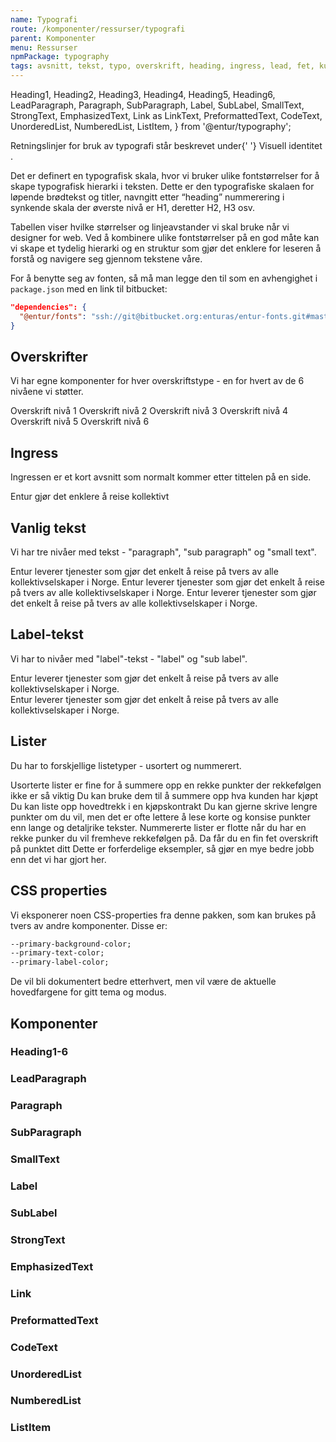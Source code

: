 ```yaml
---
name: Typografi
route: /komponenter/ressurser/typografi
parent: Komponenter
menu: Ressurser
npmPackage: typography
tags: avsnitt, tekst, typo, overskrift, heading, ingress, lead, fet, kursiv
---
```


  Heading1,
  Heading2,
  Heading3,
  Heading4,
  Heading5,
  Heading6,
  LeadParagraph,
  Paragraph,
  SubParagraph,
  Label,
  SubLabel,
  SmallText,
  StrongText,
  EmphasizedText,
  Link as LinkText,
  PreformattedText,
  CodeText,
  UnorderedList,
  NumberedList,
  ListItem,
} from '@entur/typography';

<PageHeader>
  Retningslinjer for bruk av typografi står beskrevet under{' '}
  <LinkText as={Link} to="/visuell-identitet">
    Visuell identitet
  </LinkText>
  .
</PageHeader>

Det er definert en typografisk skala, hvor vi bruker ulike fontstørrelser for å skape typografisk hierarki i teksten. Dette er den typografiske skalaen for løpende brødtekst og titler, navngitt etter “heading” nummerering i synkende skala der øverste nivå er H1, deretter H2, H3 osv.

Tabellen viser hvilke størrelser og linjeavstander vi skal bruke når vi designer for web. Ved å kombinere ulike fontstørrelser på en god måte kan vi skape et tydelig hierarki og en struktur som gjør det enklere for leseren å forstå og navigere seg gjennom tekstene våre.

For å benytte seg av fonten, så må man legge den til som en avhengighet i `package.json` med en link til bitbucket:

```json
"dependencies": {
  "@entur/fonts": "ssh://git@bitbucket.org:enturas/entur-fonts.git#master"
}
```

<Props of={Heading1} title="Props, alle typografikomponenter" />

## Overskrifter

Vi har egne komponenter for hver overskriftstype - en for hvert av de 6 nivåene vi støtter.

<Playground>
  <Heading1>Overskrift nivå 1</Heading1>
  <Heading2>Overskrift nivå 2</Heading2>
  <Heading3>Overskrift nivå 3</Heading3>
  <Heading4>Overskrift nivå 4</Heading4>
  <Heading5>Overskrift nivå 5</Heading5>
  <Heading6>Overskrift nivå 6</Heading6>
</Playground>

## Ingress

Ingressen er et kort avsnitt som normalt kommer etter tittelen på en side.

<Playground>
  <LeadParagraph>Entur gjør det enklere å reise kollektivt</LeadParagraph>
</Playground>

## Vanlig tekst

Vi har tre nivåer med tekst - "paragraph", "sub paragraph" og "small text".

<Playground>
  <Paragraph>
    Entur leverer tjenester som gjør det enkelt å reise på tvers av alle
    kollektivselskaper i Norge.
  </Paragraph>
  <SubParagraph>
    Entur leverer tjenester som gjør det enkelt å reise på tvers av alle
    kollektivselskaper i Norge.
  </SubParagraph>
  <SmallText>
    Entur leverer tjenester som gjør det enkelt å reise på tvers av alle
    kollektivselskaper i Norge.
  </SmallText>
</Playground>

## Label-tekst

Vi har to nivåer med "label"-tekst - "label" og "sub label".

<Playground>
  <Label>
    Entur leverer tjenester som gjør det enkelt å reise på tvers av alle
    kollektivselskaper i Norge.
  </Label>
  <br />
  <SubLabel>
    Entur leverer tjenester som gjør det enkelt å reise på tvers av alle
    kollektivselskaper i Norge.
  </SubLabel>
</Playground>

## Lister

Du har to forskjellige listetyper - usortert og nummerert.

<Playground>
  <Paragraph>
    Usorterte lister er fine for å summere opp en rekke punkter der rekkefølgen
    ikke er så viktig
  </Paragraph>
  <UnorderedList>
    <ListItem>Du kan bruke dem til å summere opp hva kunden har kjøpt</ListItem>
    <ListItem>Du kan liste opp hovedtrekk i en kjøpskontrakt</ListItem>
    <ListItem>
      Du kan gjerne skrive lengre punkter om du vil, men det er ofte lettere å
      lese korte og konsise punkter enn lange og detaljrike tekster.
    </ListItem>
  </UnorderedList>
  <Paragraph>
    Nummererte lister er flotte når du har en rekke punker du vil fremheve
    rekkefølgen på.
  </Paragraph>
  <NumberedList>
    <ListItem title="Først bør du huske på å bruke title-propen">
      Da får du en fin fet overskrift på punktet ditt
    </ListItem>
    <ListItem title="For det andre bør du ha gode overskrifter">
      Dette er forferdelige eksempler, så gjør en mye bedre jobb enn det vi har
      gjort her.
    </ListItem>
  </NumberedList>
</Playground>

## CSS properties

Vi eksponerer noen CSS-properties fra denne pakken, som kan brukes på tvers av andre komponenter. Disse er:

```css
--primary-background-color;
--primary-text-color;
--primary-label-color;
```

De vil bli dokumentert bedre etterhvert, men vil være de aktuelle hovedfargene for gitt tema og modus.

## Komponenter

### Heading1-6

<ImportStatement imports="Heading1, Heading2, Heading3, Heading4, Heading5, Heading6" />
<Props of={Heading1} />

### LeadParagraph

<ImportStatement imports="LeadParagraph" />
<Props of={LeadParagraph} />

### Paragraph

<ImportStatement imports="Paragraph" />
<Props of={Paragraph} />

### SubParagraph

<ImportStatement imports="SubParagraph" />
<Props of={SubParagraph} />

### SmallText

<ImportStatement imports="SmallText" />
<Props of={SmallText} />

### Label

<ImportStatement imports="Label" />
<Props of={Label} />

### SubLabel

<ImportStatement imports="SubLabel" />
<Props of={SubLabel} />

### StrongText

<ImportStatement imports="StrongText" />
<Props of={StrongText} />

### EmphasizedText

<ImportStatement imports="EmphasizedText" />
<Props of={EmphasizedText} />

### Link

<ImportStatement imports="Link" />
<Props of={LinkText} />

### PreformattedText

<ImportStatement imports="PreformattedText" />
<Props of={PreformattedText} />

### CodeText

<ImportStatement imports="CodeText" />
<Props of={CodeText} />

### UnorderedList

<ImportStatement imports="UnorderedList" />
<Props of={UnorderedList} />

### NumberedList

<ImportStatement imports="NumberedList" />
<Props of={NumberedList} />

### ListItem

<ImportStatement imports="ListItem" />
<Props of={ListItem} />
